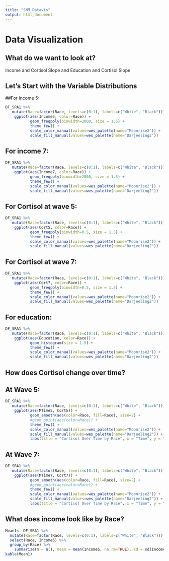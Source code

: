 ```yaml
---
title: "SNM_Datavis"
output: html_document
---
```

# Data Visualization



## What do we want to look at?

Income and Cortisol Slope and Education and Cortisol Slope

## Let's Start with the Variable Distributions
##For income 5:
```r
DF_SRA1 %>%
   mutate(Race=factor(Race, levels=c(0:1), labels=c("White", "Black"))) %>%
    ggplot(aes(Income5, color=Race)) + 
           geom_freqpoly(binwidth=2000, size = 1.5) + 
           theme_few() + 
           scale_color_manual(values=wes_palette(name="Moonrise2")) + 
           scale_fill_manual(values=wes_palette(name="Darjeeling2"))
```

## For income 7:
```r
DF_SRA1 %>%
   mutate(Race=factor(Race, levels=c(0:1), labels=c("White", "Black"))) %>%
    ggplot(aes(Income7, color=Race)) + 
           geom_freqpoly(binwidth=2000, size = 1.5) + 
           theme_few() + 
           scale_color_manual(values=wes_palette(name="Moonrise2")) + 
           scale_fill_manual(values=wes_palette(name="Darjeeling2"))
```

## For Cortisol at wave 5:

```r
DF_SRA1 %>%
   mutate(Race=factor(Race, levels=c(0:1), labels=c("White", "Black"))) %>%
    ggplot(aes(Cort5, color=Race)) + 
           geom_freqpoly(binwidth=0.5, size = 1.5) + 
           theme_few() + 
           scale_color_manual(values=wes_palette(name="Moonrise2")) + 
           scale_fill_manual(values=wes_palette(name="Darjeeling2"))
```

## For Cortisol at wave 7:

```r
DF_SRA1 %>%
   mutate(Race=factor(Race, levels=c(0:1), labels=c("White", "Black"))) %>%
    ggplot(aes(Cort7, color=Race)) + 
           geom_freqpoly(binwidth=0.5, size = 1.5) + 
           theme_few() + 
           scale_color_manual(values=wes_palette(name="Moonrise2")) + 
           scale_fill_manual(values=wes_palette(name="Darjeeling2"))
```

## For education:

```r
DF_SRA1 %>%
   mutate(Race=factor(Race, levels=c(0:1), labels=c("White", "Black"))) %>%
    ggplot(aes(Education, color=Race)) + 
           geom_histogram(size = 1.5) + 
           theme_few() + 
           scale_color_manual(values=wes_palette(name="Moonrise2")) + 
           scale_fill_manual(values=wes_palette(name="Darjeeling2"))
```


## How does Cortisol change over time?

## At Wave 5:
```r
DF_SRA1 %>%
   mutate(Race=factor(Race, levels=c(0:1), labels=c("White", "Black"))) %>%
    ggplot(aes(MTime5, Cort5)) + 
           geom_smooth(aes(color=Race, fill=Race), size=2) + 
           #geom_point(aes(color=Race)) + 
           theme_few() + 
           scale_color_manual(values=wes_palette(name="Moonrise2")) + 
           scale_fill_manual(values=wes_palette(name="Darjeeling2")) + 
           labs(title = "Cortisol Over Time by Race", x = "Time", y = "Cortisol")
```

## At Wave 7:
```r
DF_SRA1 %>%
   mutate(Race=factor(Race, levels=c(0:1), labels=c("White", "Black"))) %>%
    ggplot(aes(MTime7, Cort7)) + 
           geom_smooth(aes(color=Race, fill=Race), size=2) + 
           #geom_point(aes(color=Race)) + 
           theme_few() + 
           scale_color_manual(values=wes_palette(name="Moonrise2")) + 
           scale_fill_manual(values=wes_palette(name="Darjeeling2")) + 
           labs(title = "Cortisol Over Time by Race", x = "Time", y = "Cortisol")
```


## What does income look like by Race?
```r
Mean1<- DF_SRA1 %>%
  mutate(Race=factor(Race, levels=c(0:1), labels=c("White", "Black"))) %>%
  select(Race, Income5) %>%
  group_by(Race) %>%
    summarize(N = n(), mean = mean(Income5, na.rm=TRUE), sd = sd(Income5, na.rm=TRUE))
kable(Mean1)
  
```

